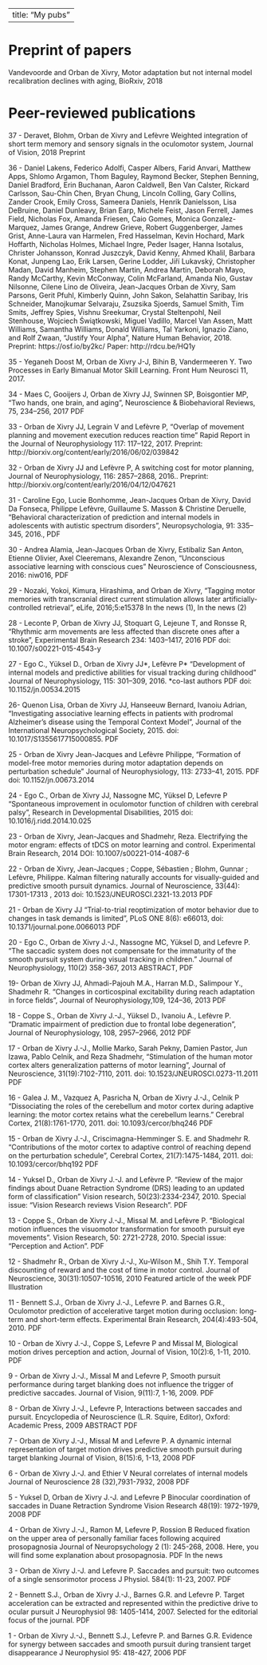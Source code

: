----
title: "My pubs"
----
# Preprint of papers
Vandevoorde and Orban de Xivry, Motor adaptation but not internal model recalibration declines with aging, BioRxiv, 2018

# Peer-reviewed publications

37 - Deravet, Blohm, Orban de Xivry and Lefèvre Weighted integration of short term memory and sensory signals in the oculomotor system, Journal of Vision, 2018 Preprint

36 - Daniel Lakens, Federico Adolfi, Casper Albers, Farid Anvari, Matthew Apps, Shlomo Argamon, Thom Baguley, Raymond Becker, Stephen Benning, Daniel Bradford, Erin Buchanan, Aaron Caldwell, Ben Van Calster, Rickard Carlsson, Sau-Chin Chen, Bryan Chung, Lincoln Colling, Gary Collins, Zander Crook, Emily Cross, Sameera Daniels, Henrik Danielsson, Lisa DeBruine, Daniel Dunleavy, Brian Earp, Michele Feist, Jason Ferrell, James Field, Nicholas Fox, Amanda Friesen, Caio Gomes, Monica Gonzalez-Marquez, James Grange, Andrew Grieve, Robert Guggenberger, James Grist, Anne-Laura van Harmelen, Fred Hasselman, Kevin Hochard, Mark Hoffarth, Nicholas Holmes, Michael Ingre, Peder Isager, Hanna Isotalus, Christer Johansson, Konrad Juszczyk, David Kenny, Ahmed Khalil, Barbara Konat, Junpeng Lao, Erik Larsen, Gerine Lodder, Jiří Lukavský, Christopher Madan, David Manheim, Stephen Martin, Andrea Martin, Deborah Mayo, Randy McCarthy, Kevin McConway, Colin McFarland, Amanda Nio, Gustav Nilsonne, Cilene Lino de Oliveira, Jean-Jacques Orban de Xivry, Sam Parsons, Gerit Pfuhl, Kimberly Quinn, John Sakon, Selahattin Saribay, Iris Schneider, Manojkumar Selvaraju, Zsuzsika Sjoerds, Samuel Smith, Tim Smits, Jeffrey Spies, Vishnu Sreekumar, Crystal Steltenpohl, Neil Stenhouse, Wojciech Świątkowski, Miguel Vadillo, Marcel Van Assen, Matt Williams, Samantha Williams, Donald Williams, Tal Yarkoni, Ignazio Ziano, and Rolf Zwaan, “Justify Your Alpha”, Nature Human Behavior, 2018. Preprint: https://osf.io/by2kc/ Paper: http://rdcu.be/HQ1y

35 - Yeganeh Doost M, Orban de Xivry J-J, Bihin B, Vandermeeren Y. Two Processes in Early Bimanual Motor Skill Learning. Front Hum Neurosci 11, 2017.

34 - Maes C, Gooijers J, Orban de Xivry JJ, Swinnen SP, Boisgontier MP, "Two hands, one brain, and aging", Neuroscience & Biobehavioral Reviews, 75, 234–256, 2017 PDF

33 - Orban de Xivry JJ, Legrain V and Lefèvre P, "Overlap of movement planning and movement execution reduces reaction time" Rapid Report in the Journal of Neurophysiology 117: 117–122, 2017. Preprint:   http://biorxiv.org/content/early/2016/06/02/039842

32 - Orban de Xivry JJ and Lefèvre P, A switching cost for motor planning, Journal of Neurophysiology, 116: 2857–2868, 2016.. Preprint: http://biorxiv.org/content/early/2016/04/12/047621

31 - Caroline Ego, Lucie Bonhomme, Jean-Jacques Orban de Xivry, David Da Fonseca, Philippe Lefèvre, Guillaume S. Masson & Christine Deruelle, "Behavioral characterization of prediction and internal models in adolescents with autistic spectrum disorders", Neuropsychologia, 91: 335–345, 2016., PDF

30 - Andrea Alamia, Jean-Jacques Orban de Xivry, Estibaliz San Anton, Etienne Olivier, Axel
Cleeremans, Alexandre Zenon, "Unconscious associative learning with conscious cues" Neuroscience of Consciousness, 2016: niw016, PDF

29 - Nozaki, Yokoi, Kimura, Hirashima, and Orban de Xivry, "Tagging motor memories with transcranial direct current stimulation allows later artificially-controlled retrieval", eLife, 2016;5:e15378 In the news (1), In the news (2)

28 - Leconte P, Orban de Xivry JJ, Stoquart G, Lejeune T, and Ronsse R, "Rhythmic arm movements are less affected than discrete ones after a stroke", Experimental Brain Research 234: 1403–1417, 2016 PDF  doi: 10.1007/s00221-015-4543-y

27 - Ego C., Yüksel D., Orban de Xivry JJ\*, Lefèvre P\* "Development of internal models and predictive abilities for visual tracking during childhood" Journal of Neurophysiology, 115: 301–309, 2016. \*co-last authors PDF doi: 10.1152/jn.00534.2015 

26- Quenon Lisa,  Orban de Xivry JJ, Hanseeuw Bernard, Ivanoiu Adrian, "Investigating associative learning effects in patients with prodromal Alzheimer’s disease using the Temporal Context Model",
Journal of the International Neuropsychological Society, 2015. doi: 10.1017/S1355617715000855. PDF

25 - Orban de Xivry Jean-Jacques and Lefèvre Philippe, "Formation of model-free motor memories during motor adaptation depends on perturbation schedule" Journal of Neurophysiology, 113: 2733–41, 2015. PDF doi: 10.1152/jn.00673.2014

24 - Ego C., Orban de Xivry JJ, Nassogne MC, Yüksel D, Lefevre P "Spontaneous improvement in oculomotor function of children with cerebral palsy", Research in Developmental Disabilities, 2015 doi: 10.1016/j.ridd.2014.10.025

23 - Orban de Xivry, Jean-Jacques and Shadmehr, Reza. Electrifying the motor engram: effects of tDCS on motor learning and control. Experimental Brain Research, 2014 DOI: 10.1007/s00221-014-4087-6

22 - Orban de Xivry, Jean-Jacques ; Coppe, Sébastien ; Blohm, Gunnar ; Lefèvre, Philippe. Kalman filtering naturally accounts for visually-guided and predictive smooth pursuit dynamics. Journal of Neuroscience, 33(44): 17301-17313 , 2013  doi: 10.1523/JNEUROSCI.2321-13.2013 PDF

21 - Orban de Xivry JJ "Trial-to-trial reoptimization of motor behavior due to changes in task demands is limited", PLoS ONE 8(6): e66013, doi: 10.1371/journal.pone.0066013 PDF

20 - Ego C., Orban de Xivry J.-J., Nassogne MC, Yüksel D, and Lefevre P. "The saccadic system does not compensate for the immaturity of the smooth pursuit system during visual tracking in children." Journal of Neurophysiology, 110(2) 358-367, 2013 ABSTRACT, PDF

19- Orban de Xivry JJ, Ahmadi-Pajouh M.A., Harran M.D., Salimpour Y., Shadmehr R. "Changes in corticospinal excitability during reach adaptation in force fields", Journal of Neurophysiology,109, 124–36, 2013 PDF

18 - Coppe S., Orban de Xivry J.-J., Yüksel D., Ivanoiu A., Lefèvre P. "Dramatic impairment of prediction due to frontal lobe degeneration", Journal of Neurophysiology, 108, 2957–2966, 2012 PDF

17 - Orban de Xivry J.-J., Mollie Marko, Sarah Pekny, Damien Pastor, Jun Izawa, Pablo Celnik, and Reza Shadmehr, "Stimulation of the human motor cortex alters generalization patterns of motor learning", Journal of Neuroscience, 31(19):7102-7110, 2011. doi: 10.1523/JNEUROSCI.0273-11.2011 PDF

16 - Galea J. M.,  Vazquez A, Pasricha N, Orban de Xivry J.-J., Celnik P "Dissociating the roles of the cerebellum and motor cortex during adaptive learning: the motor cortex retains what the cerebellum learns." Cerebral Cortex, 21(8):1761-1770, 2011. doi: 10.1093/cercor/bhq246  PDF

15 - Orban de Xivry J.-J., Criscimagna-Hemminger S. E. and Shadmehr R. "Contributions of the motor cortex to adaptive control of reaching depend on the perturbation schedule", Cerebral Cortex, 21(7):1475-1484, 2011. doi: 10.1093/cercor/bhq192 PDF

14 - Yuksel D., Orban de Xivry J.-J. and Lefèvre P. "Review of the major findings about Duane Retraction Syndrome (DRS) leading to an updated form of classification " Vision research, 50(23):2334-2347, 2010. Special issue: "Vision Research reviews Vision Research". PDF

13 - Coppe S., Orban de Xivry J.-J., Missal M. and Lefèvre P. "Biological motion influences the visuomotor transformation for smooth pursuit eye movements". Vision Research, 50: 2721-2728, 2010. Special issue: "Perception and Action". PDF

12 - Shadmehr R., Orban de Xivry J.-J., Xu-Wilson M., Shih T.Y. Temporal discounting of reward and the cost of time in motor control. Journal of Neuroscience, 30(31):10507-10516, 2010 Featured article of the week PDF Illustration

11 - Bennett S.J., Orban de Xivry J.-J., Lefevre P. and Barnes G.R., Oculomotor prediction of accelerative target motion during occlusion: long-term and short-term effects. Experimental Brain Research, 204(4):493-504, 2010. PDF

10 - Orban de Xivry J.-J., Coppe S, Lefevre P and Missal M, Biological motion drives perception and action, Journal of Vision,  10(2):6, 1-11, 2010.  PDF

9 - Orban de Xivry J.-J., Missal M and Lefevre P, Smooth pursuit performance during target blanking does not influence the trigger of predictive saccades. Journal of Vision, 9(11):7, 1-16, 2009.  PDF

8 - Orban de Xivry J.-J., Lefevre P,  Interactions between saccades and pursuit. Encyclopedia of Neuroscience (L.R. Squire, Editor), Oxford: Academic Press, 2009 ABSTRACT  PDF

7 - Orban de Xivry J.-J., Missal M and Lefevre P. A dynamic internal representation of target motion drives predictive smooth pursuit during target blanking Journal of Vision, 8(15):6, 1-13, 2008  PDF

6 - Orban de Xivry J.-J. and Ethier V Neural correlates of internal models Journal of Neuroscience 28 (32),7931-7932, 2008   PDF

5 - Yuksel D, Orban de Xivry J.-J. and Lefevre P Binocular coordination of saccades in Duane Retraction Syndrome Vision Research 48(19): 1972-1979, 2008  PDF

4 - Orban de Xivry J.-J., Ramon M, Lefevre P, Rossion B Reduced fixation on the upper area of personally familiar faces following acquired prosopagnosia Journal of Neuropsychology 2 (1): 245-268, 2008. Here, you will find some explanation about prosopagnosia.  PDF In the news

3 - Orban de Xivry J.-J. and Lefevre P. Saccades and pursuit: two outcomes of a single sensorimotor process  J Physiol. 584(1): 11-23, 2007.  PDF

2 - Bennett S.J., Orban de Xivry J.-J., Barnes G.R. and Lefevre P. Target acceleration can be extracted and represented within the predictive drive to ocular pursuit J Neurophysiol 98: 1405-1414, 2007. Selected for the editorial focus of the journal.  PDF

1 - Orban de Xivry J.-J., Bennett S.J., Lefevre P. and Barnes G.R. Evidence for synergy between saccades and smooth pursuit during transient target disappearance J Neurophysiol 95: 418-427, 2006 PDF